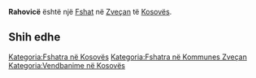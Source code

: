 {{Fshat në Kosovës
 | Emri                = Rahovicë
| sqi_N_name = Rahovicë
| sqi_N_FULL_NAME_RO = Rahovicë
| sqi_N_FULL_NAME_ND_RO = Rahovice
| sqi_N_SORT_NAME_RG = RAHOVICE
| sqi_N_FULL_NAME_RG = Rahovicë
| sqi_N_FULL_NAME_ND_RG = Rahovice
| srp_N_name = Oraovica
| srp_N_FULL_NAME_RO = Oraovica
| srp_N_FULL_NAME_ND_RO = Oraovica
| srp_N_SORT_NAME_RG = ORAOVICA
| srp_N_FULL_NAME_RG = Oraovica
| srp_N_FULL_NAME_ND_RG = Oraovica
| srp_NS_name = Ораовица
| srp_NS_FULL_NAME_RO = Ораовица
| srp_NS_FULL_NAME_ND_RO = Ораовица
| srp_NS_SORT_NAME_RG = ОРАОВИЦА
| srp_NS_FULL_NAME_RG = Ораовица
| srp_NS_FULL_NAME_ND_RG = Ораовица
| srp_V_name = Orahovica
| srp_V_FULL_NAME_RO = Orahovica
| srp_V_FULL_NAME_ND_RO = Orahovica
| srp_V_SORT_NAME_RG = ORAHOVICA
| srp_V_FULL_NAME_RG = Orahovica
| srp_V_FULL_NAME_ND_RG = Orahovica
| srp_VS_name = Ораховица
| srp_VS_FULL_NAME_RO = Ораховица
| srp_VS_FULL_NAME_ND_RO = Ораховица
| srp_VS_SORT_NAME_RG = ОРАХОВИЦА
| srp_VS_FULL_NAME_RG = Ораховица
| srp_VS_FULL_NAME_ND_RG = Ораховица

 | Emri (Rasa dhanore) = 
 | Figura              = 
 | Shteti              = Kosovo
 | Komuna              = Zveçan
 | Kodi postar         = 
 | Sipërfaqja          = 

 | Popullsia           = 

 | Regj. i popullsisë  = 
 | Dend. e popullsisë  = 
 | Faqja zyrtare       = 
 <!--- Koordinatat ----> 
 | Gjerësia            = 43.011111
 | Gjatësia            = 20.737778
 | Lartësia            = 
}}
'''Rahovicë''' është një [[Fshat]] në [[Zveçan]] të [[Kosovës]].

<!-- == Gjeografia == -->
<!-- == Historia == -->
<!-- == Demografia == -->
== Shih edhe ==
{{Komuna Zveçan}}
{{Kosovo-Administrata-Cung}}

[[Kategoria:Fshatra në Kosovës]]
[[Kategoria:Fshatra në Kommunes Zveçan]]
[[Kategoria:Vendbanime në Kosovës]]